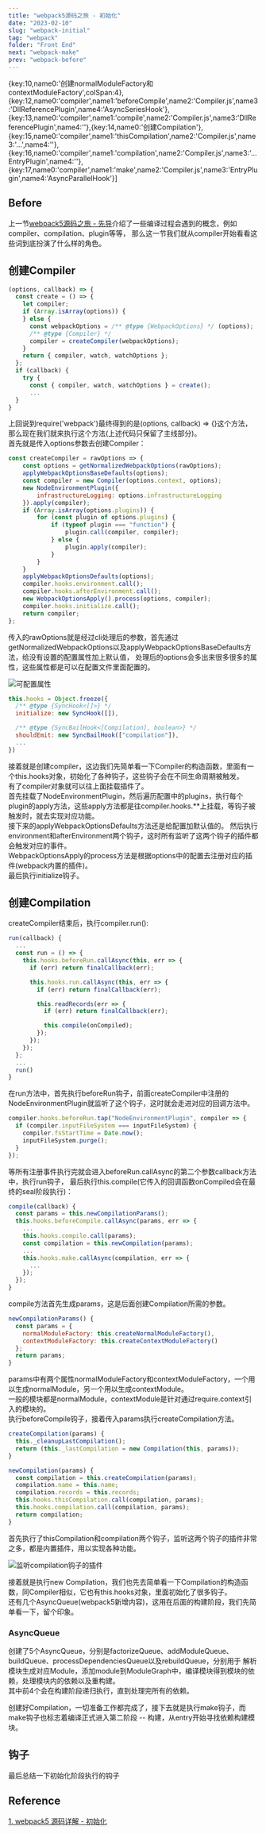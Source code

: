 ```yaml
---
title: "webpack5源码之旅 - 初始化"
date: "2023-02-10"
slug: "webpack-initial"
tag: "webpack"
folder: "Front End"
next: "webpack-make"
prev: "webpack-before"
---
```

{key:10,name0:'创建normalModuleFactory和contextModuleFactory',colSpan:4},{key:12,name0:'compiler',name1:'beforeCompile',name2:'Compiler.js',name3:'DllReferencePlugin',name4:'AsyncSeriesHook'},{key:13,name0:'compiler',name1:'compile',name2:'Compiler.js',name3:'DllReferencePlugin',name4:''},{key:14,name0:'创建Compilation'},{key:15,name0:'compiler',name1:'thisCompilation',name2:'Compiler.js',name3:'...',name4:''},{key:16,name0:'compiler',name1:'compilation',name2:'Compiler.js',name3:'...EntryPlugin',name4:''},{key:17,name0:'compiler',name1:'make',name2:'Compiler.js',name3:'EntryPlugin',name4:'AsyncParallelHook'}]

## Before

上一节<a href="/blog/webpack-before" target="_blank">webpack5源码之旅 - 先导</a>介绍了一些编译过程会遇到的概念，例如compiler、compilation、plugin等等，
那么这一节我们就从compiler开始看看这些词到底扮演了什么样的角色。

## 创建Compiler 

```js:title=lib/webpack.js
(options, callback) => {
  const create = () => {
    let compiler;
    if (Array.isArray(options)) {
    } else {
      const webpackOptions = /** @type {WebpackOptions} */ (options);
      /** @type {Compiler} */
      compiler = createCompiler(webpackOptions);
    }
    return { compiler, watch, watchOptions };
  };
  if (callback) {
    try {
      const { compiler, watch, watchOptions } = create();
      ...
  }
}
```
上回说到require('webpack')最终得到的是(options, callback) => {}这个方法，那么现在我们就来执行这个方法(上述代码只保留了主线部分)。  
首先就是传入options参数去创建Compiler：
```js:title=lib/webpack.js
const createCompiler = rawOptions => {
	const options = getNormalizedWebpackOptions(rawOptions);
	applyWebpackOptionsBaseDefaults(options);
	const compiler = new Compiler(options.context, options);
	new NodeEnvironmentPlugin({
		infrastructureLogging: options.infrastructureLogging
	}).apply(compiler);
	if (Array.isArray(options.plugins)) {
		for (const plugin of options.plugins) {
			if (typeof plugin === "function") {
				plugin.call(compiler, compiler);
			} else {
				plugin.apply(compiler);
			}
		}
	}
	applyWebpackOptionsDefaults(options);
	compiler.hooks.environment.call();
	compiler.hooks.afterEnvironment.call();
	new WebpackOptionsApply().process(options, compiler);
	compiler.hooks.initialize.call();
	return compiler;
};
```
传入的rawOptions就是经过cli处理后的参数，首先通过getNormalizedWebpackOptions以及applyWebpackOptionsBaseDefaults方法，给没有设置的配置属性加上默认值，
处理后的options会多出来很多很多的属性，这些属性都是可以在配置文件里面配置的。 

![可配置属性](./initial/options.jpg)

```js
this.hooks = Object.freeze({
  /** @type {SyncHook<[]>} */
  initialize: new SyncHook([]),

  /** @type {SyncBailHook<[Compilation], boolean>} */
  shouldEmit: new SyncBailHook(["compilation"]),
  ...
})
```
接着就是创建compiler，这边我们先简单看一下Compiler的构造函数，里面有一个this.hooks对象，初始化了各种钩子，这些钩子会在不同生命周期被触发。  
有了compiler对象就可以往上面挂载插件了。  
首先挂载了NodeEnvironmentPlugin，然后遍历配置中的plugins，执行每个plugin的apply方法，这些apply方法都是往compiler.hooks.**上挂载，等钩子被触发时，就去实现对应功能。    
接下来的applyWebpackOptionsDefaults方法还是给配置加默认值的。
然后执行environment和afterEnvironment两个钩子，这时所有监听了这两个钩子的插件都会触发对应的事件。  
WebpackOptionsApply的process方法是根据options中的配置去注册对应的插件(webpack内置的插件)。  
最后执行initialize钩子。

## 创建Compilation

createCompiler结束后，执行compiler.run():
```js:title=lib/Compiler.js
run(callback) {
  ...
  const run = () => {
    this.hooks.beforeRun.callAsync(this, err => {
      if (err) return finalCallback(err);

      this.hooks.run.callAsync(this, err => {
        if (err) return finalCallback(err);

        this.readRecords(err => {
          if (err) return finalCallback(err);

          this.compile(onCompiled);
        });
      });
    });
  };
  ...
  run()
}
```
在run方法中，首先执行beforeRun钩子，前面createCompiler中注册的NodeEnvironmentPlugin就监听了这个钩子，这时就会走进对应的回调方法中。
```js:title=lib/node/NodeEnvironmentPlugin.js
compiler.hooks.beforeRun.tap("NodeEnvironmentPlugin", compiler => {
  if (compiler.inputFileSystem === inputFileSystem) {
    compiler.fsStartTime = Date.now();
    inputFileSystem.purge();
  }
});
```
等所有注册事件执行完就会进入beforeRun.callAsync的第二个参数callback方法中，执行run钩子，
最后执行this.compile(它传入的回调函数onCompiled会在最终的seal阶段执行)：
```js:title=lib/Compiler.js
compile(callback) {
  const params = this.newCompilationParams();
  this.hooks.beforeCompile.callAsync(params, err => {
    ...
    this.hooks.compile.call(params);
    const compilation = this.newCompilation(params);
    ...
    this.hooks.make.callAsync(compilation, err => {
      ...
    });
  });
}
```
compile方法首先生成params，这是后面创建Compilation所需的参数。  
```js:title=lib/Compiler.js
newCompilationParams() {
  const params = {
    normalModuleFactory: this.createNormalModuleFactory(),
    contextModuleFactory: this.createContextModuleFactory()
  };
  return params;
}
```
params中有两个属性normalModuleFactory和contextModuleFactory，一个用以生成normalModule，另一个用以生成contextModule。  
一般的模块都是normalModule，contextModule是针对通过require.context引入的模块的。  
执行beforeCompile钩子，接着传入params执行createCompilation方法。
```js:title=lib/Compiler.js
createCompilation(params) {
  this._cleanupLastCompilation();
  return (this._lastCompilation = new Compilation(this, params));
}

newCompilation(params) {
  const compilation = this.createCompilation(params);
  compilation.name = this.name;
  compilation.records = this.records;
  this.hooks.thisCompilation.call(compilation, params);
  this.hooks.compilation.call(compilation, params);
  return compilation;
}
```
首先执行了thisCompilation和compilation两个钩子，监听这两个钩子的插件非常之多，都是内置插件，用以实现各种功能。

![监听compilation钩子的插件](./initial/compilation.jpeg)

接着就是执行new Compilation，我们也先去简单看一下Compilation的构造函数，同Compiler相似，它也有this.hooks对象，里面初始化了很多钩子。  
还有几个AsyncQueue(webpack5新增内容)，这用在后面的构建阶段，我们先简单看一下，留个印象。  

### AsyncQueue
创建了5个AsyncQueue，分别是factorizeQueue、addModuleQueue、buildQueue、processDependenciesQueue以及rebuildQueue，分别用于
解析模块生成对应Module，添加module到ModuleGraph中，编译模块得到模块的依赖，处理模块内的依赖以及重构建。  
其中前4个会在构建阶段递归执行，直到处理完所有的依赖。

创建好Compilation，一切准备工作都完成了，接下去就是执行make钩子，而make钩子也标志着编译正式进入第二阶段 -- 构建，从entry开始寻找依赖构建模块。  

## 钩子
最后总结一下初始化阶段执行的钩子
<Table dataSource={dataSource} columns={columns} pagination={pagination} />

## Reference
[1. webpack5 源码详解 - 初始化](https://github.com/Hazlank/blog/issues/16)
